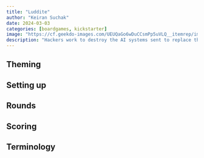 ```yaml
---
title: "Luddite"
author: "Keiran Suchak"
date: 2024-03-03
categories: [boardgames, kickstarter]
image: "https://cf.geekdo-images.com/UEUQaGo6wDuCCsmPp5uVLQ__itemrep/img/XdFA5FNw9e_6Ez0nnlMmuF__edw=/fit-in/246x300/filters:strip_icc()/pic7519591.jpg"
description: "Hackers work to destroy the AI systems sent to replace them"
---
```


## Theming

## Setting up

## Rounds

## Scoring

## Terminology


